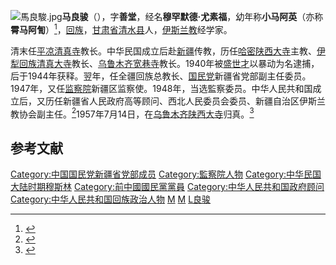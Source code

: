 [[File:馬良駿.jpg|thumb]]'''马良骏'''（{{bd|1870年||1957年|7月14日}}），字'''善堂'''，经名'''穆罕默德·尤素福'''，幼年称'''小马阿英'''（亦称'''霄马阿訇'''）<ref>{{cite book|title=《辛亥以来人物年里录》|publisher=江苏教育出版社|author=邵延淼}}</ref>，[[回族|回族]]，[[甘肃省|甘肃省]][[清水县|清水县]]人，[[伊斯兰教|伊斯兰教]]经学家。

清末任[[平凉清真寺|平凉清真寺]]教长。中华民国成立后赴[[新疆|新疆]]传教，历任[[哈密陕西大寺|哈密陕西大寺]]主教、[[伊犁回族清真大寺|伊犁回族清真大寺]]教长、[[乌鲁木齐|乌鲁木齐]][[宽巷寺|宽巷寺]]教长。1940年被[[盛世才|盛世才]]以暴动为名逮捕，后于1944年获释。翌年，任全疆回族总教长、[[国民党|国民党]]新疆省党部副主任委员。1947年，又任[[监察院|监察院]]新疆区监察使。1948年，当选監察委员。中华人民共和国成立后，又历任新疆省人民政府高等顾问、西北人民委员会委员、新疆自治区伊斯兰教协会副主任。<ref>{{cite book|title=《中国国民党百年人物全书》|publisher=团结出版社|year=2005}}</ref>1957年7月14日，在[[乌鲁木齐陕西大寺|乌鲁木齐陕西大寺]]归真。<ref>{{cite book|title=《回族研究》|author=宁夏社会科学院 回族伊斯兰教研究所|year=1992}}</ref>

==参考文献==
{{Reflist}}

{{第一屆監察委員}}

[[Category:中国国民党新疆省党部成员|Category:中国国民党新疆省党部成员]]
[[Category:監察院人物|Category:監察院人物]]
[[Category:中华民国大陆时期穆斯林|Category:中华民国大陆时期穆斯林]]
[[Category:前中國國民黨黨員|Category:前中國國民黨黨員]]
[[Category:中华人民共和国政府顾问|Category:中华人民共和国政府顾问]]
[[Category:中华人民共和国回族政治人物|Category:中华人民共和国回族政治人物]]
[[Category:中华人民共和国穆斯林|M]]
[[Category:清水縣人|M]]
[[Category:马姓|L良骏]]